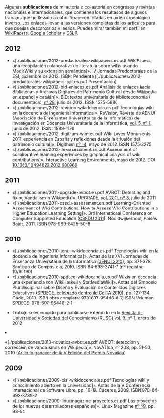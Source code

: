 {{header|1=Publicaciones}}

Algunas '''publicaciones''' de mi autoría o co-autoría en congresos y revistas nacionales e internacionales, que contienen los resultados de algunos trabajos que he llevado a cabo. Aparecen listadas en orden cronológico inverso. Los enlaces llevan a las versiones completas de los artículos para que puedas descargarlos y leerlos. Puedes mirar también mi perfil en [http://wikipapers.referata.com/wiki/Emilio_J._Rodr%C3%ADguez-Posada WikiPapers], [http://scholar.google.es/citations?user=YKrAl7UAAAAJ Google Scholar] y [http://www.informatik.uni-trier.de/~ley/db/indices/a-tree/r/Rodr=iacute=guez=Posada:Emilio_J=.html DBLP].

== 2012 ==

<ul>

    <li>«[./publicaciones/2012-predoctorales-wikipapers.es.pdf WikiPapers, una recopilación colaborativa de literatura sobre wikis usando MediaWiki y su extensión semántica]». IV Jornadas Predoctorales de la ESI, diciembre de 2012. ISBN: Pendiente ([./publicaciones/2012-predoctorales-wikipapers-ppt.es.pdf Presentación])</li>
    <li>«[./publicaciones/2012-bid-enlaces.es.pdf Análisis de enlaces hacia Bibliotecas y Archivos Digitales de Patrimonio Cultural desde Wikipedia en español y catalán]». BiD: textos universitaris de biblioteconomia i documentació, [http://www.ub.edu/bid/bid28.php nº 28], julio de 2012. ISSN 1575-5886</li>
    <li>«[./publicaciones/2012-revision-wikidocencia.es.pdf Tecnologías wiki en la docencia de Ingeniería Informática]». ReVisión, Revista de AENUI (Asociación de Enseñantes Universitarios de la Informática) de investigación en Docencia Universitaria de la Informática, <a href="http://www.aenui.net/ojs/index.php?journal=revision&page=issue&op=view&path[]=10">vol. 5, nº 1</a>, junio de 2012. ISSN: 1989-1199</li>
    <li>«[./publicaciones/2012-digithum-wlm.es.pdf Wiki Loves Monuments 2011: experiencia en España y reflexiones desde la difusión del patrimonio cultural]». Digithum [http://digithum.uoc.edu/ojs/index.php/digithum/issue/view/n14 nº 14], mayo de 2012. ISSN 1575-2275</li>
    <li>«[./publicaciones/2012-ile-assessment.en.pdf Assessment of collaborative learning experiences by graphical analysis of wiki contributions]». Interactive Learning Environments, mayo de 2012. DOI [http://dx.doi.org/10.1080/10494820.2012.680969 10.1080/10494820.2012.680969]</li>
    
</ul>

== 2011 ==

<ul>

    <li>«[./publicaciones/2011-upgrade-avbot.en.pdf AVBOT: Detecting and fixing Vandalism in Wikipedia]». UPGRADE, [http://www.cepis.org/upgrade/index.jsp?p=2701&n=2757 vol. 2011, nº 3], julio de 2011</li>
    <li>«[./publicaciones/2011-csedu-assessment.en.pdf Learning-Oriented Assesment of Wiki Contributions: How to Assess Wiki Contributions in a Higher Education Learning Setting]». 3rd International Conference on Computer Supported Education ([http://www.csedu.org/CSEDU2011/ CSEDU 2011]). Noordwijkerhout, Países Bajos, 2011. ISBN 978-989-8425-50-8</li>
    
</ul>

== 2010 ==

<ul>

    <li>«[./publicaciones/2010-jenui-wikidocencia.es.pdf Tecnologías wiki en la docencia de Ingeniería Informática]». Actas de las XVI Jornadas de Enseñanza Universitaria de la Informática ([http://www.jenui2010.es/ JENUI 2010]), pp. 371-378. Santiago de Compostela, 2010. ISBN 84-693-3741-7 (nº registro: 10/60190)</li>
    <li>«[./publicaciones/2010-spdece-wikidocencia.es.pdf Wikis en docencia: una experiencia con WikiHaskell y StatMediaWiki]». Actas del Simposio Pluridisciplinar sobre Diseño y Evaluación de Contenidos Digitales Educativos ([http://ccita2010.uca.es/spdece SPDECE, celebrado dentro de CcITA 2010]), pp. 127-134. Cádiz, 2010. ISBN obra completa: 978-607-95446-0-7, ISBN Volumen SPDECE: 978-607-95446-2-1</li>
    <ul>
        <li>Trabajo seleccionado para publicarse extendido en la [http://rusc.uoc.edu/ojs/index.php/rusc/issue/view/v9n1 Revista de Universidad y Sociedad del Conocimiento (RUSC) vol. 9, nº 1], enero de 2012</li>
    </ul>
    <li>«[./publicaciones/2010-novatica-avbot.es.pdf AVBOT: detección y corrección de vandalismos en Wikipedia]». NovATIca, nº 203, pp. 51-53, 2010 ([http://www.ati.es/spip.php?article1775 Artículo ganador de la V Edición del Premio Novática])</li>

</ul>

== 2009 ==

<ul>

    <li>«[./publicaciones/2009-cisl-wikidocencia.es.pdf Tecnologías wiki y conocimiento abierto en la Universidad]». Actas de la V Conferencia Internacional de Software Libre, pp. 16-19. Cáceres, 2009. ISBN 978-84-692-8739-2</li>
    <li>«[./publicaciones/2009-linuxmagazine-proyectos.es.pdf Los proyectos de los nuevos desarrolladores españoles]». Linux Magazine [http://www.linux-magazine.es/issue/49 nº 49], pp. 93-94</li>
    
</ul>

{{footer}}
